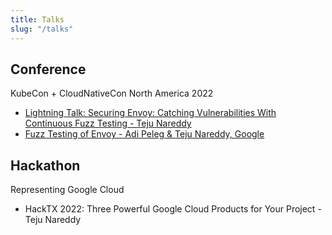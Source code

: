 ```yaml
---
title: Talks
slug: "/talks"
---
```


## Conference

KubeCon + CloudNativeCon North America 2022

- [Lightning Talk: Securing Envoy: Catching Vulnerabilities With Continuous Fuzz Testing - Teju Nareddy](https://youtu.be/2wM1Ks23DZU)
- [Fuzz Testing of Envoy - Adi Peleg & Teju Nareddy, Google](https://youtu.be/s-wXKdSIKZo)

## Hackathon

Representing Google Cloud

- HackTX 2022: Three Powerful Google Cloud Products for Your Project - Teju Nareddy
